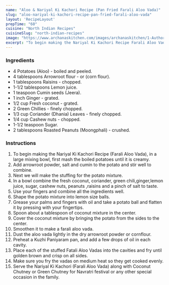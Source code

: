 ---
name: "Aloo & Nariyal Ki Kachori Recipe (Pan Fried Farali Aloo Vada)"
slug: "aloo-nariyal-ki-kachori-recipe-pan-fried-farali-aloo-vada"
layout: 'RecipeLayout'
prepTime: "60"
cuisine: "North Indian Recipes"
cuisineSlug: "north-indian-recipes"
image: "https://www.archanaskitchen.com/images/archanaskitchen/1-Author/Anjana_Chaturvedi/Buff_vada_Nariyal_ki_kachori.jpg"
excerpt: "To begin making the Nariyal Ki Kachori Recipe Farali Aloo Vada, in a large mixing bowl, first mash the boiled potatoes until it is creamy"
---

### Ingredients

- 4 Potatoes (Aloo) - boiled and peeled.
- 4 tablespoons Arrowroot flour - or (corn flour).
- 1 tablespoons Raisins - chopped.
- 1-1/2 tablespoons Lemon juice.
- 1 teaspoon Cumin seeds (Jeera).
- 1 inch Ginger - grated.
- 1/2 cup Fresh coconut - grated.
- 2 Green Chillies - finely chopped.
- 1/3 cup Coriander (Dhania) Leaves - finely chopped.
- 1/4 cup Cashew nuts - chopped.
- 1-1/2 teaspoon Sugar.
- 2 tablespoons Roasted Peanuts (Moongphali) - crushed.

### Instructions

1. To begin making the Nariyal Ki Kachori Recipe (Farali Aloo Vada), in a large mixing bowl, first mash the boiled potatoes until it is creamy.
1. Add arrowroot powder, salt and cumin to the potato and stir well to combine.
1. Next we will make the stuffing for the potato mixture.
1. In a bowl combine the fresh coconut, coriander, green chili,ginger,lemon juice, sugar, cashew nuts, peanuts ,raisins and a pinch of salt to taste.
1. Use your fingers and combine all the ingredients well.
1. Shape the potato mixture into lemon size balls.
1. Grease your palms and fingers with oil and take a potato ball and flatten it by pressing with your fingertips.
1. Spoon about a tablespoon of coconut mixture in the center.
1.  Cover the coconut mixture by bringing the potato from the sides to the center.
1. Smoothen it to make a farali aloo vada.
1. Dust the aloo vada lightly in the dry arrowroot powder or cornflour.
1. Preheat a Kuzhi Paniyaram pan, and add a few drops of oil in each cavity.
1. Place each of the stuffed Fatali Aloo Vadas into the cavities and fry until golden brown and crisp on all sides.
1. Make sure you fry the vadas on medium heat so they get cooked evenly.
1. Serve the Nariyal Ki Kachori (Farali Aloo Vada) along with Coconut Chutney or Green Chutney for Navratri festival or any other special occasion in the family.

